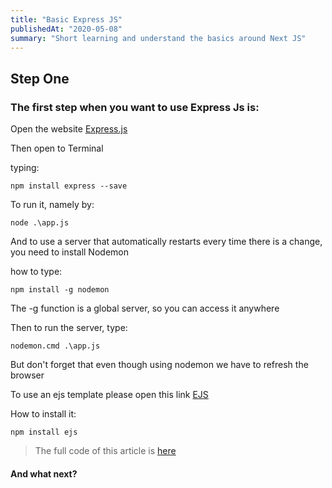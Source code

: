 ```yaml
---
title: "Basic Express JS"
publishedAt: "2020-05-08"
summary: "Short learning and understand the basics around Next JS"
---
```


## Step One

### The first step when you want to use Express Js is:

Open the website [Express.js](https://expressjs.com/)

Then open to Terminal

typing:

```shell:terminal
npm install express --save
```

To run it, namely by:

```shell:terminal
node .\app.js
```

And to use a server that automatically restarts every time there is a change, you need to install Nodemon

how to type:

```shell:terminal
npm install -g nodemon
```

The -g function is a global server, so you can access it anywhere

Then to run the server, type:

```shell:terminal
nodemon.cmd .\app.js
```

But don't forget that even though using nodemon we have to refresh the browser

To use an ejs template please open this link [EJS](https://ejs.co/#install)

How to install it:

```shell:terminal
npm install ejs
```

> The full code of this article is [here](https://github.com/rahmatsubandi/Basic-Express-JS)

#### And what next?

